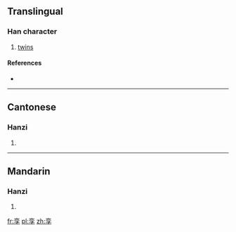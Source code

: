 {{also|孿}}
==Translingual==

===Han character===
{{Han char|rn=39|rad=子|as=06|sn=9|four=|canj=卜金弓木 (YCND)}}

# [[twins]]

====References====
* {{Han ref|kx=0279.191|hdz=21015.100|uh=5B6A|ud=23402}}

----

==Cantonese==

===Hanzi===
{{yue-hanzi|jyut=|y=lyun4|tra=孿}}

# {{defn|Cantonese|sort=子06}}

----

==Mandarin==

===Hanzi===
{{cmn-hanzi|tra=孿|pin=[[luán]] ([[luan2]])|wg=luan<sup>2</sup>}}

# {{defn|Mandarin|sort=子06}}

[[fr:孪]]
[[pl:孪]]
[[zh:孪]]